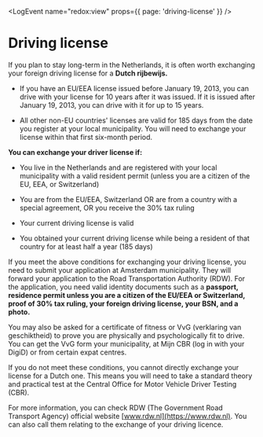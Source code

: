 
<LogEvent name="redox:view" props={{ page: 'driving-license' }} />

# Driving license
If you plan to stay long-term in the Netherlands, it is often worth exchanging your foreign driving license for a **Dutch rijbewijs.** 

- If you have an EU/EEA license issued before January 19, 2013, you can drive with your license for 10 years after it was issued. If it is issued after January 19, 2013, you can drive with it for up to 15 years.

- All other non-EU countries' licenses are valid for 185 days from the date you register at your local municipality. You will need to exchange your license within that first six-month period. 

**You can exchange your driver license if:** 

- You live in the Netherlands and are registered with your local municipality with a valid resident permit (unless you are a citizen of the EU, EEA, or Switzerland) 

- You are from the EU/EEA, Switzerland OR are from a country with a special agreement, OR you receive the 30% tax ruling 

- Your current driving license is valid

- You obtained your current driving license while being a resident of that country for at least half a year (185 days) 

If you meet the above conditions for exchanging your driving license, you need to submit your application at Amsterdam municipality. They will forward your application to the Road Transportation Authority (RDW). For the application, you need valid identity documents such as a **passport, residence permit unless you are a citizen of the EU/EEA or Switzerland, proof of 30% tax ruling, your foreign driving license, your BSN, and a photo.**

You may also be asked for a certificate of fitness or VvG (verklaring van geschiktheid) to prove you are physically and psychologically fit to drive. You can get the VvG form your municipality, at Mijn CBR (log in with your DigiD) or from certain expat centres. 

<Callout>
  If you do not meet these conditions, you cannot directly exchange your license for a Dutch one. This means you will need to take a standard theory and practical test at the Central Office for Motor Vehicle Driver Testing (CBR).
</Callout>

For more information, you can check RDW (The Government Road Transport Agency) official website [www.rdw.nl](https://www.rdw.nl). You can also call them relating to the exchange of your driving licence.

<Youtube id="MDNJ_p5RQYQ" />

